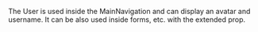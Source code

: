The User is used inside the MainNavigation and can display an avatar and username. It can be also used inside forms, etc. with the extended prop.

<!--
```js
import { User } from '@unitednations/react';
```

```js
<User
  alt="Image Alt text"
  ellipsis={false}
  name="Max Mustermann"
  image="https//www.example.com/image.jpg"
/>
```

### Extended User

```js
<User
  alt="Image Alt text"
  description={
    <List kind="simple" small>
      <ListItem>Business Support Assistant G4</ListItem>
      <ListItem>Fixed Term</ListItem>
    </List>
  }
  extendedDescription={
    <List kind="simple" small>
      <ListItem title="First level supervisor">Marie Curie</ListItem>
      <ListItem title="Mrc">Tanzania Country Office</ListItem>
      <ListItem title="Head of unit">Max Planck</ListItem>
    </List>
  }
  name="Albert Einstein"
  image="https//www.example.com/image.jpg"
/>
```
-->
